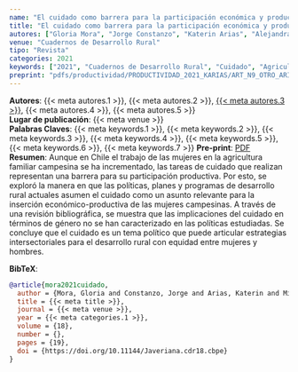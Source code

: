 ```yaml
---
name: "El cuidado como barrera para la participación económica y productiva de mujeres en la agricultura familiar campesina. Estudio bibliográfico de las políticas de desarrollo rural en Chile"
title: "El cuidado como barrera para la participación económica y productiva de mujeres en la agricultura familiar campesina. Estudio bibliográfico de las políticas de desarrollo rural en Chile"
autores: ["Gloria Mora", "Jorge Constanzo", "Katerin Arias", "Alejandra Millahual", "Fernanda Herrera"]
venue: "Cuadernos de Desarrollo Rural"
tipo: "Revista"
categories: 2021
keywords: ["2021", "Cuadernos de Desarrollo Rural", "Cuidado", "Agricultura Familiar Campesina", "Género", "Políticas Públicas", "Chile"]
preprint: "pdfs/productividad/PRODUCTIVIDAD_2021_KARIAS/ART_N9_OTRO_ARIAS_CADERNO DESARROLLO RURAL_WOS_2021.pdf"
---
```

**Autores**: {{< meta autores.1 >}}, {{< meta autores.2 >}}, [{{< meta autores.3 >}}](../members/current/Katerin Arias.qmd), {{< meta autores.4 >}}, {{< meta autores.5 >}}  
**Lugar de publicación**: {{< meta venue >}}   
**Palabras Claves**: {{< meta keywords.1 >}}, {{< meta keywords.2 >}}, {{< meta keywords.3 >}}, {{< meta keywords.4 >}}, {{< meta keywords.5 >}}, {{< meta keywords.6 >}}, {{< meta keywords.7 >}}
**Pre-print**: [PDF](../{{< meta preprint >}})  
**Resumen**: Aunque en Chile el trabajo de las mujeres en la agricultura familiar campesina se ha incrementado, las tareas de cuidado que realizan representan una barrera para su participación productiva. Por esto, se exploró la manera en que las políticas, planes y programas de desarrollo rural actuales asumen el cuidado como un asunto relevante para la inserción económico-productiva de las mujeres campesinas. A través de una revisión bibliográfica, se muestra que las implicaciones del cuidado en términos de género no se han caracterizado en las políticas estudiadas. Se concluye que el cuidado es un tema político que puede articular estrategias intersectoriales para el desarrollo rural con equidad entre mujeres y hombres.


**BibTeX**:
```bibtex
@article{mora2021cuidado,
  author = {Mora, Gloria and Constanzo, Jorge and Arias, Katerin and Millahual, Alejandra and Herrera, Fernanda},
  title = {{< meta title >}},
  journal = {{< meta venue >}},
  year = {{< meta categories.1 >}},
  volume = {18},
  number = {},
  pages = {19},
  doi = {https://doi.org/10.11144/Javeriana.cdr18.cbpe}
}
```
